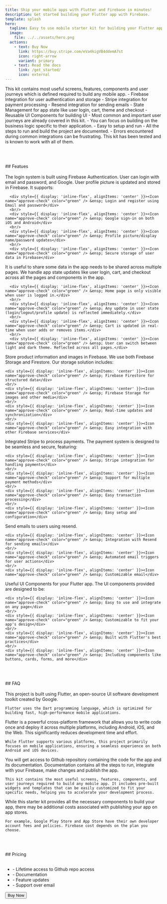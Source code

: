 ```yaml
---
title: Ship your mobile apps with Flutter and Firebase in minutes!
description: Get started building your Flutter app with Firebase.
template: splash
hero:
  tagline: Easy to use mobile starter kit for building your Flutter app with Firebase
  image:
    file: ../../assets/hero.png
  actions:
    - text: Buy Now
      link: https://buy.stripe.com/eVa4kigVB4ddemA7st
      icon: right-arrow
      variant: primary
    - text: Read the docs
      link: /get_started/
      icon: external
---
```




<CardGrid>
	<Card title='What it contains?' icon='star'>
		This kit contains most useful screens, features, components and user journeys which is defined required to build any mobile app.
		- Firebase Integration for user authentication and storage
		- Stripe integration for payment processing
		- Resend integration for sending emails
		- State Management for app state like user login, cart, theme and checkout
		- Reusable UI Components for building UI
	</Card>
	<Card title='Why to use?' icon='rocket'>
		- Most common and important user journeys are already covered in this kit. 
		- You can focus on building on the business logic specific to their application.
		- Easy to setup and run
		- All the steps to run and build the project are documented.
		- Errors encountered during common integrations can be frustrating. This kit has been tested and is known to work with all of them.
	</Card>
</CardGrid>

<br/><br/>
<div style={{ textAlign: 'center' }}>
  ## Featues
</div>
<br/>

<Tabs>
  <TabItem label="Authentication">
      The login system is built using Firebase Authentication. User can login with email and password, and Google. User profile picture is updated and stored in Firebase. It supports:

      <div style={{ display: 'inline-flex', alignItems: 'center' }}><Icon name="approve-check" color="green" /> &ensp; Login and register using Email and password</div>
	  <br/>
      <div style={{ display: 'inline-flex', alignItems: 'center' }}><Icon name="approve-check" color="green" /> &ensp; Google sign-in on both iOS and Android</div>
      <br/>
      <div style={{ display: 'inline-flex', alignItems: 'center' }}><Icon name="approve-check" color="green" /> &ensp; Profile picture/display name/password updates</div>
	  <br/>
      <div style={{ display: 'inline-flex', alignItems: 'center' }}><Icon name="approve-check" color="green" /> &ensp; Secure storage of user data in Firebase</div>
  </TabItem>
  <TabItem label="State Management">
      It is useful to share some data in the app needs to be shared across multiple pages. We handle app state updates like user login, cart, and checkout across all the pages and components in the app.
	  
	  <div style={{ display: 'inline-flex', alignItems: 'center' }}><Icon name="approve-check" color="green" /> &ensp; Home page is only visible when user is logged in.</div>
	  <br/>
	  <div style={{ display: 'inline-flex', alignItems: 'center' }}><Icon name="approve-check" color="green" /> &ensp; Any update in user state (login/logout/profile update) is reflected immediately.</div>
	  <br/>
	  <div style={{ display: 'inline-flex', alignItems: 'center' }}><Icon name="approve-check" color="green" /> &ensp; Cart is updated in real-time when user adds or removes items.</div>
	  <br/>
	  <div style={{ display: 'inline-flex', alignItems: 'center' }}><Icon name="approve-check" color="green" /> &ensp; User can switch between light and dark theme. Reflected across all pages.</div>
  </TabItem>
  <TabItem label="Storage">
    Store product information and images in Firebase. We use both Firebase Storage and Firestore.
    Our storage solution includes:
    
    <div style={{ display: 'inline-flex', alignItems: 'center' }}><Icon name="approve-check" color="green" /> &ensp; Firebase Firestore for structured data</div>
    <br/>
    <div style={{ display: 'inline-flex', alignItems: 'center' }}><Icon name="approve-check" color="green" /> &ensp; Firebase Storage for images and other media</div>
    <br/>
    <div style={{ display: 'inline-flex', alignItems: 'center' }}><Icon name="approve-check" color="green" /> &ensp; Real-time updates and synchronization</div>
    <br/>
    <div style={{ display: 'inline-flex', alignItems: 'center' }}><Icon name="approve-check" color="green" /> &ensp; Easy integration with other Firebase services</div>
  </TabItem>
  <TabItem label="Payment">
    Integrated Stripe to process payments.
    The payment system is designed to be seamless and secure, featuring:
    
    <div style={{ display: 'inline-flex', alignItems: 'center' }}><Icon name="approve-check" color="green" /> &ensp; Stripe integration for handling payments</div>
    <br/>
    <div style={{ display: 'inline-flex', alignItems: 'center' }}><Icon name="approve-check" color="green" /> &ensp; Support for multiple payment methods</div>
    <br/>
    <div style={{ display: 'inline-flex', alignItems: 'center' }}><Icon name="approve-check" color="green" /> &ensp; Easy transaction processing</div>
    <br/>
    <div style={{ display: 'inline-flex', alignItems: 'center' }}><Icon name="approve-check" color="green" /> &ensp; Easy setup and configuration</div>
  </TabItem>
  <TabItem label="Email">
    Send emails to users using resend.
    
	<div style={{ display: 'inline-flex', alignItems: 'center' }}><Icon name="approve-check" color="green" /> &ensp; Integration with Resend for sending emails</div>
    <br/>
    <div style={{ display: 'inline-flex', alignItems: 'center' }}><Icon name="approve-check" color="green" /> &ensp; Automated email triggers for user actions</div>
	<br/>
    <div style={{ display: 'inline-flex', alignItems: 'center' }}><Icon name="approve-check" color="green" /> &ensp; Customizable email</div>
  </TabItem>
  <TabItem label="UI Components">
    Useful UI Components for your Flutter app. The UI components provided are designed to be:
    
	<div style={{ display: 'inline-flex', alignItems: 'center' }}><Icon name="approve-check" color="green" /> &ensp; Easy to use and integrate on any page</div>
    <br/>
    <div style={{ display: 'inline-flex', alignItems: 'center' }}><Icon name="approve-check" color="green" /> &ensp; Customizable to fit your app's design</div>
    <br/>
    <div style={{ display: 'inline-flex', alignItems: 'center' }}><Icon name="approve-check" color="green" /> &ensp; Built with Flutter's best practices</div>
    <br/>
    <div style={{ display: 'inline-flex', alignItems: 'center' }}><Icon name="approve-check" color="green" /> &ensp; Including components like buttons, cards, forms, and more</div>
  </TabItem>
</Tabs>

<br/><br/>
<div style={{ textAlign: 'center' }}>
  ## FAQ
</div>
<br/>

<CardGrid>
  <Card title="What is the language used to build apps?" icon="information">
    This project is built using Flutter, an open-source UI software development toolkit created by Google. 
	
	Flutter uses the Dart programming language, which is optimized for building fast, high-performance mobile applications.
  </Card>

  <Card title="Do I need to write separate code for Android and iOS?" icon="information">
    Flutter is a powerful cross-platform framework that allows you to write code once and deploy it across multiple platforms, including Android, iOS, and the Web. This significantly reduces development time and effort.
	
	While Flutter supports various platforms, this project primarily focuses on mobile applications, ensuring a seamless experience on both Android and iOS devices.
  </Card>

  <Card type="tip" title="What will I get here?" icon="information">
    You will get access to Github repository containing the code for the app and its documentation. Documentation contains all the steps to run, integrate with your Firebase, make changes and publish the app. 
	
	This kit contains the most useful screens, features, components, and user journeys required to build any mobile app. It includes pre-built widgets and templates that can be easily customized to fit your specific needs, helping you to accelerate your development process.
  </Card>

  <Card type="tip" title="Will there be additional cost in publishing the app?" icon="information">
    While this starter kit provides all the necessary components to build your app, there may be additional costs associated with publishing your app on app stores.
	
	For example, Google Play Store and App Store have their own developer account fees and policies. Firebase cost depends on the plan you choose.
  </Card>
</CardGrid>

<br/><br/>
<div style={{ textAlign: 'center' }}>
  ## Pricing
</div>
<br/>
<div style={{ display: 'flex', justifyContent: 'center' }}>
  <Card title="Welcome offer: $20">
    <ul style={{ listStyleType: 'none', padding: 0 }}>
      <li>- Lifetime access to Github repo access</li>
      <li>- Documentation</li>
      <li>- Feature updates</li>
      <li>- Support over email</li>
    </ul>
    <div style={{ textAlign: 'center', marginTop: '20px' }}>
      <button onclick=" window.open('https://buy.stripe.com/eVa4kigVB4ddemA7st', '_blank')" style={{ padding: '10px 20px', backgroundColor: '#0D6EFD', color: '#FFF', border: 'none', borderRadius: '25px', cursor: 'pointer' }}>
        Buy Now
      </button>
    </div>
  </Card>
</div>
